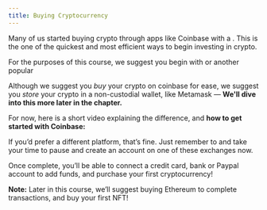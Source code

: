 ```yaml
---
title: Buying Cryptocurrency
---
```



Many of us started buying crypto through apps like Coinbase with a <Nutshell glossaryEntry="content/glossary/hosted_wallet.mdx" children="Hosted Wallet" /> . This is the one of the quickest and most efficient ways to begin investing in crypto.

For the purposes of this course, we suggest you begin with <Nutshell glossaryEntry="content/glossary/coinbase.mdx" children="Coinbase," /> or another popular <Nutshell glossaryEntry="content/glossary/crypto_exchange.mdx" children="Crypto Exchange." />&#x20;

Although we suggest you *buy* your crypto on coinbase for ease, we suggest you *store* your crypto in a non-custodial wallet, like Metamask — **We'll dive into this more later in the chapter.**&#x20;

For now, here is a short video explaining the difference, and **how to get started with Coinbase:**

<YouTube youTubeId="byNNauAJrKI" />

If you’d prefer a different platform, that’s fine. Just remember to <Nutshell glossaryEntry="content/glossary/dyor.mdx" children="DYOR," />and take your time to pause and create an account on one of these exchanges now.

Once complete, you’ll be able to connect a credit card, bank or Paypal account to add funds, and purchase your first cryptocurrency!

**Note:** Later in this course, we’ll suggest buying Ethereum to complete transactions, and buy your first NFT!
